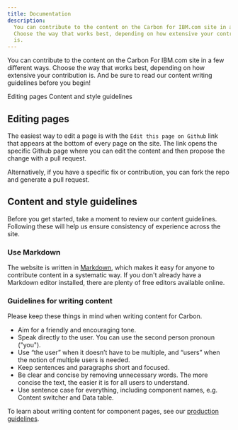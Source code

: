 ```yaml
---
title: Documentation
description:
  You can contribute to the content on the Carbon for IBM.com site in a few different ways.
  Choose the way that works best, depending on how extensive your contribution
  is.
---
```


<PageDescription>

You can contribute to the content on the Carbon For IBM.com site in a few different ways.
Choose the way that works best, depending on how extensive your contribution is.
And be sure to read our content writing guidelines before you begin!

</PageDescription>

<AnchorLinks>

<AnchorLink>Editing pages</AnchorLink>
<AnchorLink>Content and style guidelines</AnchorLink>

</AnchorLinks>

## Editing pages

The easiest way to edit a page is with the `Edit this page on Github` link that
appears at the bottom of every page on the site. The link opens the specific
Github page where you can edit the content and then propose the change with a
pull request.

Alternatively, if you have a specific fix or contribution, you can fork the repo
and generate a pull request.


## Content and style guidelines

Before you get started, take a moment to review our content guidelines.
Following these will help us ensure consistency of experience across the site.

### Use Markdown

The website is written in
[Markdown](https://gatsby-theme-carbon.now.sh/components/markdown/), which makes
it easy for anyone to contribute content in a systematic way. If you don't
already have a Markdown editor installed, there are plenty of free editors
available online.

### Guidelines for writing content

Please keep these things in mind when writing content for Carbon.

- Aim for a friendly and encouraging tone.
- Speak directly to the user. You can use the second person pronoun ("you").
- Use “the user” when it doesn’t have to be multiple, and “users” when the notion of multiple users is needed.
- Keep sentences and paragraphs short and focused.
- Be clear and concise by removing unnecessary words. The more concise the text,
  the easier it is for all users to understand.
- Use sentence case for everything, including component names, e.g. Content
  switcher and Data table.

To learn about writing content for component pages, see our
[production guidelines](https://github.com/carbon-design-system/carbon-for-ibm-dotcom-website/wiki/Production-guidelines).